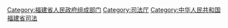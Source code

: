 [[Category:福建省人民政府组成部门|Category:福建省人民政府组成部门]]
[[Category:司法厅|Category:司法厅]]
[[Category:中华人民共和国福建省司法|Category:中华人民共和国福建省司法]]